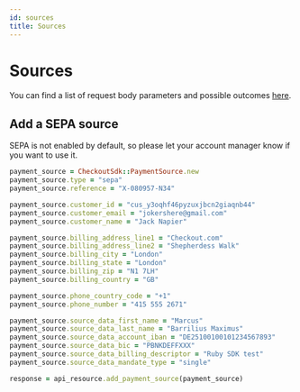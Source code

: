 ```yaml
---
id: sources
title: Sources
---
```



# Sources

You can find a list of request body parameters and possible outcomes [here](https://api-reference.checkout.com/#tag/Sources).

## Add a <Highlight color="#25c2a0">SEPA source</Highlight>


<Information type="information">
    SEPA is not enabled by default, so please let your account manager know if you want to use it.
</Information>

```ruby
payment_source = CheckoutSdk::PaymentSource.new
payment_source.type = "sepa"
payment_source.reference = "X-080957-N34"

payment_source.customer_id = "cus_y3oqhf46pyzuxjbcn2giaqnb44"
payment_source.customer_email = "jokershere@gmail.com"
payment_source.customer_name = "Jack Napier"

payment_source.billing_address_line1 = "Checkout.com"
payment_source.billing_address_line2 = "Shepherdess Walk"
payment_source.billing_city = "London"
payment_source.billing_state = "London"
payment_source.billing_zip = "N1 7LH"
payment_source.billing_country = "GB"

payment_source.phone_country_code = "+1"
payment_source.phone_number = "415 555 2671"

payment_source.source_data_first_name = "Marcus"
payment_source.source_data_last_name = "Barrilius Maximus"
payment_source.source_data_account_iban = "DE25100100101234567893"
payment_source.source_data_bic = "PBNKDEFFXXX"
payment_source.source_data_billing_descriptor = "Ruby SDK test"
payment_source.source_data_mandate_type = "single"

response = api_resource.add_payment_source(payment_source)
```
